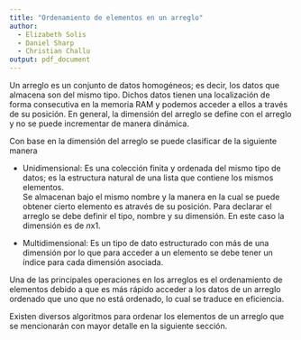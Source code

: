 ```yaml
---
title: "Ordenamiento de elementos en un arreglo"
author:
  - Elizabeth Solis
  - Daniel Sharp
  - Christian Challu
output: pdf_document
---
```



\newpage

\tableofcontents

\newpage
\section{Introducción}

\subsection{Deficinición de arreglo}

Un arreglo es un conjunto de datos homogéneos; es decir, los datos que almacena son del 
mismo tipo. Dichos datos tienen una localización de forma consecutiva en la memoria RAM 
y podemos acceder a ellos a través de su posición. En general, la dimensión del arreglo 
se define con el arreglo y no se puede incrementar de manera dinámica.


\subsection{Tipos de arreglos}

Con base en la dimensión del arreglo se puede clasificar de la siguiente manera  

- Unidimensional: Es una colección finita y ordenada del mismo tipo de datos; es la estructura 
natural de una lista que contiene los mismos elementos.  
Se almacenan bajo el mismo nombre y la manera en la cual se puede obtener cierto elemento 
es através de su posición. Para declarar el arreglo se debe definir el tipo, nombre y su 
dimensión. En este caso la dimensión es de $n \text{x}1$.

- Multidimensional: Es un tipo de dato estructurado con más de una dimensión por lo que 
para acceder a un elemento se debe tener un índice para cada dimensión asociada.

\subsection{Ordenación de elementos de un arreglo}

Una de las principales operaciones en los arreglos es el ordenamiento de elementos debido a 
que es más rápido acceder a los datos de un arreglo ordenado que uno que no está ordenado, lo 
cual se traduce en eficiencia. 

Existen diversos algoritmos para ordenar los elementos de un arreglo que se mencionarán con 
mayor detalle en la siguiente sección.

\newpage
\section{Algoritmos de ordenamiento de arreglos}

\subsection{Método de burbuja}

\subsection{Método de selección}

\subsection{Método de inserción}


\newpage
\section{Conclusiones}

\newpage
\section{Referencias}









